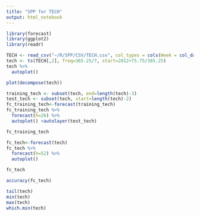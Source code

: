 ```yaml
---
title: "SPP for TECH"
output: html_notebook
---
```


```r
library(forecast)
library(ggplot2)
library(readr)
```

```r
TECH <- read_csv("~/R/SPP/CSV/TECH.csv", col_types = cols(Week = col_date(format = "%Y-%m-%d")))
tech <- ts(TECH[,2], freq=365.25/7, start=2012+75.75/365.25)
tech %>%
  autoplot()
```

```r
plot(decompose(tech))
```

```r
training_tech <- subset(tech, end=length(tech)-3)
test_tech <- subset(tech, start=length(tech)-2)
fc_training_tech<-forecast(training_tech)
fc_training_tech %>%
  forecast(h=26) %>%
  autoplot() +autolayer(test_tech)
```

```r
fc_training_tech
```

```r
fc_tech<-forecast(tech)
fc_tech %>%
  forecast(h=52) %>%
  autoplot()
```

```r
fc_tech
```

```r
accuracy(fc_tech)
```

```r
tail(tech)
min(tech)
max(tech)
which.min(tech)
```

